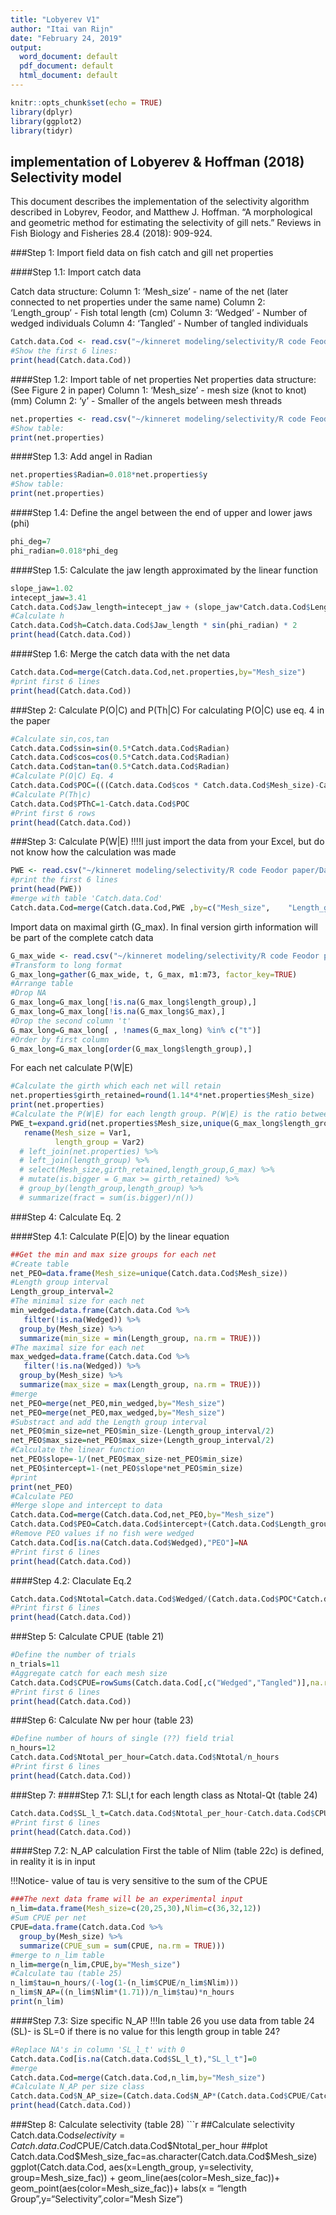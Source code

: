 ```yaml
---
title: "Lobyerev V1"
author: "Itai van Rijn"
date: "February 24, 2019"
output:
  word_document: default
  pdf_document: default
  html_document: default
---
```


```r
knitr::opts_chunk$set(echo = TRUE)
library(dplyr)
library(ggplot2)
library(tidyr)
```

## implementation of Lobyerev & Hoffman (2018) Selectivity model

This document describes the implementation of the selectivity algorithm described in Lobyrev, Feodor, and Matthew J. Hoffman. "A morphological and geometric method for estimating the selectivity of gill nets." Reviews in Fish Biology and Fisheries 28.4 (2018): 909-924.

###Step 1: Import field data on fish catch and gill net properties

####Step 1.1: Import catch data

Catch data structure:
Column 1: 'Mesh_size' - name of the net (later connected to net properties under the same name)
Column 2: 'Length_group' - Fish total length (cm)
Column 3: 'Wedged' - Number of wedged individuals 
Column 4: 'Tangled' - Number of tangled individuals
```r
Catch.data.Cod <- read.csv("~/kinneret modeling/selectivity/R code Feodor paper/Data/Catch data Cod.csv")
#Show the first 6 lines:
print(head(Catch.data.Cod))
```

####Step 1.2: Import table of net properties
Net properties data structure: (See Figure 2 in paper)
Column 1: 'Mesh_size' - mesh size (knot to knot) (mm)
Column 2: 'y' - Smaller of the angels between mesh threads

```r
net.properties <- read.csv("~/kinneret modeling/selectivity/R code Feodor paper/Data/net properties.csv")
#Show table:
print(net.properties)
```

####Step 1.3: Add angel in Radian
```r
net.properties$Radian=0.018*net.properties$y
#Show table:
print(net.properties)
```

####Step 1.4: Define the angel between the end of upper and lower jaws (phi)
```r
phi_deg=7
phi_radian=0.018*phi_deg
```

####Step 1.5: Calculate the jaw length approximated by the linear function
```r
slope_jaw=1.02
intecept_jaw=3.41
Catch.data.Cod$Jaw_length=intecept_jaw + (slope_jaw*Catch.data.Cod$Length_group)
#Calculate h
Catch.data.Cod$h=Catch.data.Cod$Jaw_length * sin(phi_radian) * 2
print(head(Catch.data.Cod))
```
####Step 1.6: Merge the catch data with the net data
```r
Catch.data.Cod=merge(Catch.data.Cod,net.properties,by="Mesh_size")
#print first 6 lines
print(head(Catch.data.Cod))
```

###Step 2: Calculate P(O|C) and P(Th|C)
For calculating P(O|C) use eq. 4 in the paper

```r
#Calculate sin,cos,tan
Catch.data.Cod$sin=sin(0.5*Catch.data.Cod$Radian)
Catch.data.Cod$cos=cos(0.5*Catch.data.Cod$Radian)
Catch.data.Cod$tan=tan(0.5*Catch.data.Cod$Radian)
#Calculate P(O|C) Eq. 4
Catch.data.Cod$POC=(((Catch.data.Cod$cos * Catch.data.Cod$Mesh_size)-Catch.data.Cod$h)*((Catch.data.Cod$sin*Catch.data.Cod$Mesh_size)-(Catch.data.Cod$tan*Catch.data.Cod$h)))/(Catch.data.Cod$cos*Catch.data.Cod$sin*(Catch.data.Cod$Mesh_size)^2)
#Calculate P(Th|c)
Catch.data.Cod$PThC=1-Catch.data.Cod$POC
#Print first 6 rows
print(head(Catch.data.Cod))
```

###Step 3: Calculate P(W|E)
!!!!I just import the data from your Excel, but do not know how the calculation was made
```r
PWE <- read.csv("~/kinneret modeling/selectivity/R code Feodor paper/Data/PWE.csv", stringsAsFactors=FALSE)
#print the first 6 lines
print(head(PWE))
#merge with table 'Catch.data.Cod'
Catch.data.Cod=merge(Catch.data.Cod,PWE ,by=c("Mesh_size",    "Length_group"))
```
Import data on maximal girth (G_max). In final version girth information will be part of the complete catch data
```r
G_max_wide <- read.csv("~/kinneret modeling/selectivity/R code Feodor paper/Data/G_max_wide.csv", stringsAsFactors=FALSE)
#Transform to long format
G_max_long=gather(G_max_wide, t, G_max, m1:m73, factor_key=TRUE)
#Arrange table
#Drop NA
G_max_long=G_max_long[!is.na(G_max_long$length_group),]
G_max_long=G_max_long[!is.na(G_max_long$G_max),]
#Drop the second column 't'
G_max_long=G_max_long[ , !names(G_max_long) %in% c("t")]
#Order by first column
G_max_long=G_max_long[order(G_max_long$length_group),]
```

For each net calculate P(W|E)
```r
#Calculate the girth which each net will retain
net.properties$girth_retained=round(1.14*4*net.properties$Mesh_size)
print(net.properties)
#Calculate the P(W|E) for each length group. P(W|E) is the ratio between fish over net.properties$girth_retained and the total number of fish in each group_size for each net type
PWE_t=expand.grid(net.properties$Mesh_size,unique(G_max_long$length_group)) %>% 
   rename(Mesh_size = Var1,
          length_group = Var2) 
  # left_join(net.properties) %>% 
  # left_join(length_group) %>% 
  # select(Mesh_size,girth_retained,length_group,G_max) %>% 
  # mutate(is.bigger = G_max >= girth_retained) %>% 
  # group_by(length_group,length_group) %>% 
  # summarize(fract = sum(is.bigger)/n())

```
###Step 4: Calculate Eq. 2

####Step 4.1: Calculate P(E|O) by the linear equation

```r
##Get the min and max size groups for each net
#Create table
net_PEO=data.frame(Mesh_size=unique(Catch.data.Cod$Mesh_size))
#Length group interval
Length_group_interval=2
#The minimal size for each net
min_wedged=data.frame(Catch.data.Cod %>%
   filter(!is.na(Wedged)) %>%
  group_by(Mesh_size) %>%
  summarize(min_size = min(Length_group, na.rm = TRUE)))
#The maximal size for each net
max_wedged=data.frame(Catch.data.Cod %>%
   filter(!is.na(Wedged)) %>%
  group_by(Mesh_size) %>%
  summarize(max_size = max(Length_group, na.rm = TRUE)))
#merge
net_PEO=merge(net_PEO,min_wedged,by="Mesh_size")
net_PEO=merge(net_PEO,max_wedged,by="Mesh_size")
#Substract and add the Length group interval
net_PEO$min_size=net_PEO$min_size-(Length_group_interval/2)
net_PEO$max_size=net_PEO$max_size+(Length_group_interval/2)
#Calculate the linear function
net_PEO$slope=-1/(net_PEO$max_size-net_PEO$min_size)
net_PEO$intercept=1-(net_PEO$slope*net_PEO$min_size)
#print
print(net_PEO)
#Calculate PEO
#Merge slope and intercept to data
Catch.data.Cod=merge(Catch.data.Cod,net_PEO,by="Mesh_size")
Catch.data.Cod$PEO=Catch.data.Cod$intercept+(Catch.data.Cod$Length_group)*Catch.data.Cod$slope
#Remove PEO values if no fish were wedged
Catch.data.Cod[is.na(Catch.data.Cod$Wedged),"PEO"]=NA
#Print first 6 lines
print(head(Catch.data.Cod))
```

####Step 4.2: Claculate Eq.2
```r
Catch.data.Cod$Ntotal=Catch.data.Cod$Wedged/(Catch.data.Cod$POC*Catch.data.Cod$PWE*Catch.data.Cod$PEO)
#Print first 6 lines
print(head(Catch.data.Cod))
```

###Step 5: Calculate CPUE
(table 21)
```r
#Define the number of trials
n_trials=11
#Aggregate catch for each mesh size
Catch.data.Cod$CPUE=rowSums(Catch.data.Cod[,c("Wedged","Tangled")],na.rm=T)/n_trials
#Print first 6 lines
print(head(Catch.data.Cod))
```

###Step 6: Calculate Nw per hour
(table 23)
```r
#Define number of hours of single (??) field trial
n_hours=12
Catch.data.Cod$Ntotal_per_hour=Catch.data.Cod$Ntotal/n_hours
#Print first 6 lines
print(head(Catch.data.Cod))
```

###Step 7: 
####Step 7.1: SLl,t for each length class as Ntotal-Qt
(table 24)
```r
Catch.data.Cod$SL_l_t=Catch.data.Cod$Ntotal_per_hour-Catch.data.Cod$CPUE
#Print first 6 lines
print(head(Catch.data.Cod))
```

####Step 7.2: N_AP calculation
First the table of Nlim (table 22c) is defined, in reality it is in input

!!!Notice- value of tau is very sensitive to the sum of the CPUE
```r
###The next data frame will be an experimental input
n_lim=data.frame(Mesh_size=c(20,25,30),Nlim=c(36,32,12))
#Sum CPUE per net
CPUE=data.frame(Catch.data.Cod %>%
  group_by(Mesh_size) %>%
  summarize(CPUE_sum = sum(CPUE, na.rm = TRUE)))
#merge to n_lim table
n_lim=merge(n_lim,CPUE,by="Mesh_size")
#Calculate tau (table 25)
n_lim$tau=n_hours/(-log(1-(n_lim$CPUE/n_lim$Nlim)))
n_lim$N_AP=((n_lim$Nlim*(1.71))/n_lim$tau)*n_hours
print(n_lim)
```

####Step 7.3: Size specific N_AP
!!!In table 26 you use data from table 24 (SL)- is SL=0 if there is no value for this length group in table 24?
```r
#Replace NA's in column 'SL_l_t' with 0
Catch.data.Cod[is.na(Catch.data.Cod$SL_l_t),"SL_l_t"]=0
#merge 
Catch.data.Cod=merge(Catch.data.Cod,n_lim,by="Mesh_size")
#Calculate N_AP per size class
Catch.data.Cod$N_AP_size=(Catch.data.Cod$N_AP*(Catch.data.Cod$CPUE/Catch.data.Cod$CPUE_sum))+Catch.data.Cod$SL_l_t
print(head(Catch.data.Cod))
```

###Step 8: Calculate selectivity
(table 28)
```r
##Calculate selectivity
Catch.data.Cod$selectivity=Catch.data.Cod$CPUE/Catch.data.Cod$Ntotal_per_hour
##plot
Catch.data.Cod$Mesh_size_fac=as.character(Catch.data.Cod$Mesh_size)
ggplot(Catch.data.Cod, aes(x=Length_group, y=selectivity, group=Mesh_size_fac)) +
  geom_line(aes(color=Mesh_size_fac))+
  geom_point(aes(color=Mesh_size_fac))+
   labs(x = "length Group",y="Selectivity",color="Mesh Size")
  
